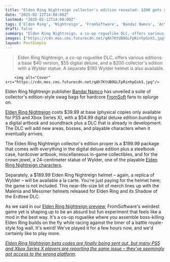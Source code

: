 ```yaml
---
title: "Elden Ring Nightreign collector's edition revealed: $200 gets you 24 centimeters of hero and a proper artbook, or drop $190 for another fancy helmet"
date: "2025-02-12T14:00:00Z"
lastmod: "2025-02-12T14:00:00Z"
tags: ['Elden Ring', 'Nightreign', 'FromSoftware', 'Bandai Namco', 'Action RPG', 'Roguelike', 'PS5', 'Xbox Series X', "Collector's Edition"]
draft: false
summary: "Elden Ring Nightreign, a co-op roguelike DLC, offers various editions: a base $40 version, $55 digital deluxe, and a $200 collector's edition with a Wylder statue.  A separate $190 Wylder helmet is also available."
images: ["https://cdn.mos.cms.futurecdn.net/qAh7KtUB9GLFpRinhpGskS.jpg"]
layout: PostSimple
---
```

> Elden Ring Nightreign, a co-op roguelike DLC, offers various editions: a base $40 version, $55 digital deluxe, and a $200 collector's edition with a Wylder statue.  A separate $190 Wylder helmet is also available.


        <img alt="Cover" src="https://cdn.mos.cms.futurecdn.net/qAh7KtUB9GLFpRinhpGskS.jpg"/>
        
Elden Ring Nightreign publisher [Bandai Namco](https://www.gamesradar.com/tag/bandai-namco/) has unveiled a suite of collector's edition-style swag bags for hardcore [FromSoft](https://www.gamesradar.com/tag/fromsoftware/) fans to splurge on.

[<u>Elden Ring Nightreign</u>](https://www.gamesradar.com/games/action-rpg/elden-ring-nightreign-guide/) costs $39.99 at base (physical copies only available for PS5 and Xbox Series X), with a $54.99 digital deluxe edition bundling in a digital artbook and soundtrack plus a DLC that is already in development. The DLC will add new areas, bosses, and playable characters when it eventually arrives.

The Elden Ring Nightreign collector's edition proper is a $199.99 package that comes with everything in the digital deluxe edition plus a steelbook case, hardcover artbook, miscellaneous in-game collectibles, and for the crown jewel, a 24-centimeter statue of Wylder, one of the playable [Elden Ring Nightreign characters](https://www.gamesradar.com/games/action-rpg/elden-ring-nightreign-classes-characters-nightfarers/).

Separately, a $189.99 Elden Ring Nightreign helmet – again, a replica of Wylder – will be available a la carte. You're just paying for the helmet here; the game is not included. This near-life-size bit of merch lines up with the Malenia and Messmer helmets released for Elden Ring and its Shadow of the Erdtree DLC.

As we said in our [Elden Ring Nightreign preview](https://www.gamesradar.com/games/rpg/elden-ring-nightreign-feels-like-a-mod-in-the-best-way-and-after-playing-it-for-over-3-hours-i-think-fromsoftware-can-actually-pull-off-this-roguelike-pivot/), FromSoftware's weirdest game yet is shaping up to be an absurd but fun experiment that feels like a mod in the best way. It's a co-op roguelike where you assemble boss-killing Elden Ring builds on the fly while racing against the timer of a battle royale-style fog wall. It's weird! We've played it for a few hours now, and we'd certainly like to play more.

[<u><em>Elden Ring Nightreign beta codes are finally being sent out, but many PS5 and Xbox Series X players are reporting the same issue – they've seemingly got access to the wrong platform</em></u>](https://www.gamesradar.com/games/action-rpg/elden-ring-nightreign-beta-codes-are-finally-being-sent-out-but-many-ps5-and-xbox-series-x-players-are-reporting-the-same-issue-theyve-seemingly-got-access-to-the-wrong-platform/)*.*
        